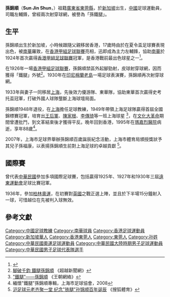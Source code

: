 '''孫錦順'''（'''Sun Jin Shun'''，{{bd|1907年|7月4日|1995年|8月9日|}}）祖籍[[廣東省|廣東省]][[東莞縣|東莞縣]]，於[[新加坡|新加坡]]出生，[[中國|中國]]足球運動員，司職左輔鋒，曾經兩次射穿球網，被譽為「孫鐵腿」。

==生平==
孫錦順出生於新加坡，小時候跟隨父親移居香港，17歲時由於在夏令盃足球賽表現出色，被[[南華足球隊|南華]]羅致，在[[香港甲組足球聯賽|香港甲組足球聯賽]]亮相，迅即成為主力左輔鋒，協助[[南華足球隊|南華]]於1924年首次贏得[[香港甲組足球聯賽|香港甲組足球聯賽]]冠軍，是香港戰前最出色球星之一<ref>{{Cite web |url=http://www.lcsd.gov.hk/b5/ppr_release_det.php?pd=20060620&ps=05 |title=歷史博物館介紹足球的歷史與發展 |access-date=2015-03-22 |archive-date=2015-04-02 |archive-url=https://web.archive.org/web/20150402150108/http://www.lcsd.gov.hk/b5/ppr_release_det.php?pd=20060620&ps=05 |dead-url=yes }}</ref>。

在1926年一場[[香港甲組足球聯賽|香港甲組足球聯賽]]，孫錦順禁區外起腳勁射，皮球射穿球網，因而獲得「鐵腿」外號<ref>[http://beyondnewsnet.com/20141118-sun-jinshun/ 腳破千鈞 鐵腿孫錦順] {{Wayback|url=http://beyondnewsnet.com/20141118-sun-jinshun/ |date=20150315231939 }}《超越新聞網》</ref>。1930年在[[印尼|印尼]][[棉蘭老島|棉蘭老島]]一場足球表演賽，孫錦順再次射穿球網。

1933年與妻子一同移居[[上海|上海]]，先後效力優游隊、東華隊，協助東華首次贏得史考托盃冠軍，打破外國人球隊壟斷上海球壇局面。

孫錦順1948年退役，在[[上海|上海]]擔任足球教練，1949年帶領上海足球隊贏得首屆全國錦標賽冠軍，培育出[[王后軍|王后軍]]、[[陳家根|陳家根]]、[[李傳琦|李傳琦]]等一班上海球星 <ref>[http://tc.wangchao.net.cn/baike/detail_479845.html "鐵腿"——孫錦順] {{Wayback|url=http://tc.wangchao.net.cn/baike/detail_479845.html |date=20150402180044 }}《王朝網絡》</ref>，在[[文化大革命|文化大革命]]期間曾遭批鬥，到文革結束後才獲得平反。晚年回到香港，1995年在[[瑪嘉烈醫院|瑪嘉烈醫院]]病逝，享年88歲<ref>緬懷"鐵腿"孫錦順專輯，上海市足球協會，2008</ref>。

2007年，上海市足球界舉辦孫錦順百歲誕辰紀念活動，上海市體育局頒授獎狀予其兒子孫福康，以表揚孫錦順生前對上海足球的卓越貢獻 <ref>[http://sports.sohu.com/20070708/n250954562.shtml 沪足球元老齐聚一堂 纪念"铁腿"孙锦顺百年诞辰] {{Wayback|url=http://sports.sohu.com/20070708/n250954562.shtml |date=20150402182037 }}《搜狐體育》</ref>。

==國際賽==
曾代表[[中華民國|中華民國]]參加多項國際足球賽，包括贏得1925年、1927年和1930年三屆[[遠東運動會|遠東運動會]]足球比賽冠軍。

1936年，參加[[1936年夏季奧林匹克運動會足球比賽|柏林奧運]]，在初賽對[[英國|英國]]之戰正選上陣，並且於下半場15分鐘射入一球，可惜越位在先被判入球無效。

== 參考文獻 ==
{{Reflist}}

{{1936年夏季奧林匹克運動會足球比賽中華民國參賽名單}}
{{DEFAULTSORT:Sun}} 
[[Category:中國足球教練|Category:中國足球教練]]
[[Category:南華球員|Category:南華球員]]
[[Category:香港足球運動員|Category:香港足球運動員]]
[[Category:新加坡華人|Category:新加坡華人]]
[[Category:香港東莞人|Category:香港東莞人]]
[[Category:東莞人|Category:東莞人]]
[[Category:孙姓|Category:孙姓]]
[[Category:中華民國奧運足球運動員|Category:中華民國奧運足球運動員]]
[[Category:中華民國大陸時期男子足球運動員|Category:中華民國大陸時期男子足球運動員]]
[[Category:中華民國男子足球代表隊選手|Category:中華民國男子足球代表隊選手]]